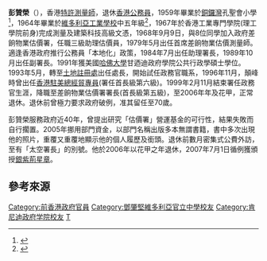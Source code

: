 '''彭贊榮'''{{SBS}}{{JP}}（{{bd|1946年|11月4日|catIdx=Pang}}），香港[[特許測量師|特許測量師]]，退休[[香港公務員|香港公務員]]，1959年畢業於[[銅鑼灣|銅鑼灣]]孔聖會小學<ref>{{cite news |title=中小學校七間 昨日行畢業禮 |url=https://mmis.hkpl.gov.hk/coverpage/-/coverpage/view?_coverpage_WAR_mmisportalportlet_hsf=%E7%95%A2%E6%A5%AD%E7%A6%AE&_coverpage_WAR_mmisportalportlet_actual_q=%28%20verbatim_dc.collection%3A%28%22Old%5C%20HK%5C%20Newspapers%22%29%20%29%20AND+%28%20%28%20allTermsMandatory%3A%28true%29%20OR+all_dc.title%3A%28%E7%95%A2%E6%A5%AD%E7%A6%AE%29%20OR+all_dc.creator%3A%28%E7%95%A2%E6%A5%AD%E7%A6%AE%29%20OR+all_dc.contributor%3A%28%E7%95%A2%E6%A5%AD%E7%A6%AE%29%20OR+all_dc.subject%3A%28%E7%95%A2%E6%A5%AD%E7%A6%AE%29%20OR+fulltext%3A%28%E7%95%A2%E6%A5%AD%E7%A6%AE%29%20OR+all_dc.description%3A%28%E7%95%A2%E6%A5%AD%E7%A6%AE%29%20%29%20%29&_coverpage_WAR_mmisportalportlet_sort_field=dc.publicationdate_bsort&p_r_p_-1078056564_c=QF757YsWv5%2FH7zGe%2FKF%2BFNp%2FOpgxHN8O&_coverpage_WAR_mmisportalportlet_o=103&_coverpage_WAR_mmisportalportlet_sort_order=desc&_coverpage_WAR_mmisportalportlet_filter=dc.publicationdate_dt%3A%5B1950-01-01T00%3A00%3A00Z+TO+1959-12-31T15%3A59%3A59Z%5D |page=13 |language= |publisher=華僑日報 | date=1959-07-31 |accessdate=2022-04-30 |quote= }}</ref>，1964年畢業於[[鄧肇堅維多利亞官立中學|維多利亞工業學校]]中五年級<ref name="英文中學會考 及格學生名單">{{cite news | title=英文中學會考 及格學生名單 | url=https://mmis.hkpl.gov.hk/coverpage/-/coverpage/view?_coverpage_WAR_mmisportalportlet_hsf=%E8%8B%B1%E6%96%87%E4%B8%AD%E5%AD%B8%E6%9C%83%E8%80%83&_coverpage_WAR_mmisportalportlet_actual_q=%28%20verbatim_dc.collection%3A%28%22Old%5C%20HK%5C%20Newspapers%22%29%20%29%20AND+%28%20%28%20allTermsMandatory%3A%28true%29%20OR+all_dc.title%3A%28%E8%8B%B1%E6%96%87%E4%B8%AD%E5%AD%B8%E6%9C%83%E8%80%83%29%20OR+all_dc.creator%3A%28%E8%8B%B1%E6%96%87%E4%B8%AD%E5%AD%B8%E6%9C%83%E8%80%83%29%20OR+all_dc.contributor%3A%28%E8%8B%B1%E6%96%87%E4%B8%AD%E5%AD%B8%E6%9C%83%E8%80%83%29%20OR+all_dc.subject%3A%28%E8%8B%B1%E6%96%87%E4%B8%AD%E5%AD%B8%E6%9C%83%E8%80%83%29%20OR+fulltext%3A%28%E8%8B%B1%E6%96%87%E4%B8%AD%E5%AD%B8%E6%9C%83%E8%80%83%29%20OR+all_dc.description%3A%28%E8%8B%B1%E6%96%87%E4%B8%AD%E5%AD%B8%E6%9C%83%E8%80%83%29%20%29%20%29&_coverpage_WAR_mmisportalportlet_sort_field=dc.publicationdate_bsort&p_r_p_-1078056564_c=QF757YsWv5%2BakvA8rFW5Et%2F6TRpNZu78&_coverpage_WAR_mmisportalportlet_o=361&_coverpage_WAR_mmisportalportlet_sort_order=asc&_coverpage_WAR_mmisportalportlet_filter=dc.publicationdate_dt%3A%5B1960-01-01T00%3A00%3A00Z+TO+1969-12-31T15%3A59%3A59Z%5D | page=9 | publisher=香港工商日報 | date=1964-08-01 | accessdate=2022-04-30 | quote= | archive-date=2021-11-15 | archive-url=https://web.archive.org/web/20211115145601/https://mmis.hkpl.gov.hk/coverpage/-/coverpage/view?_coverpage_WAR_mmisportalportlet_hsf=%E8%8B%B1%E6%96%87%E4%B8%AD%E5%AD%B8%E6%9C%83%E8%80%83&p_r_p_-1078056564_c=QF757YsWv5%2BakvA8rFW5Et%2F6TRpNZu78&_coverpage_WAR_mmisportalportlet_o=361&_coverpage_WAR_mmisportalportlet_actual_q=%28%20verbatim_dc.collection%3A%28%22Old%5C%20HK%5C%20Newspapers%22%29%20%29%20AND+%28%20%28%20allTermsMandatory%3A%28true%29%20OR+all_dc.title%3A%28%E8%8B%B1%E6%96%87%E4%B8%AD%E5%AD%B8%E6%9C%83%E8%80%83%29%20OR+all_dc.creator%3A%28%E8%8B%B1%E6%96%87%E4%B8%AD%E5%AD%B8%E6%9C%83%E8%80%83%29%20OR+all_dc.contributor%3A%28%E8%8B%B1%E6%96%87%E4%B8%AD%E5%AD%B8%E6%9C%83%E8%80%83%29%20OR+all_dc.subject%3A%28%E8%8B%B1%E6%96%87%E4%B8%AD%E5%AD%B8%E6%9C%83%E8%80%83%29%20OR+fulltext%3A%28%E8%8B%B1%E6%96%87%E4%B8%AD%E5%AD%B8%E6%9C%83%E8%80%83%29%20OR+all_dc.description%3A%28%E8%8B%B1%E6%96%87%E4%B8%AD%E5%AD%B8%E6%9C%83%E8%80%83%29%20%29%20%29&_coverpage_WAR_mmisportalportlet_sort_order=asc&_coverpage_WAR_mmisportalportlet_sort_field=dc.publicationdate_bsort&_coverpage_WAR_mmisportalportlet_filter=dc.publicationdate_dt%3A%5B1960-01-01T00%3A00%3A00Z+TO+1969-12-31T15%3A59%3A59Z%5D }}</ref>，1967年於香港工業專門學院(理工學院前身)完成測量及建築科技高級文憑，1968年9月9日，與8位同學加入政府差餉物業估價署，任職三級助理估價員，1979年5月出任首席差餉物業估價測量師。適逢香港政府推行公務員「本地化」政策，1984年7月出任助理署長，1989年10月出任副署長。1991年獲美國[[哈佛大學|哈佛大學]]甘迺迪政府學院公共行政學碩士學位。1993年5月，轉至[[土地註冊處|土地註冊處]]出任處長，開始試任政務官職系，1996年11月，顛峰時曾出任[[香港駐美總經貿專員|香港駐美總經貿專員]](署任首長級第六級)。1999年2月11月結束署任政務官生涯，降職至差餉物業估價署署長(首長級第五級)，至2006年年及花甲，正常退休。退休前曾極力要求政府破例，准其留任至70歲。

彭贊榮服務政府近40年，曾提出研究「估價署」營運基金的可行性，結果失敗而自行擱置。2005年挪用部門資金，以部門名稱出版多本無謂書籍，書中多次出現他的照片，重覆又重覆地顯示他的個人履歷及銜頭。退休前數月密集式公費外訪，至有「太空署長」的別號。他於2006年以花甲之年退休，2007年7月1日循例獲頒授[[銀紫荊星章|銀紫荊星章]]。

==參考來源==
{{reflist}}

{{DEFAULTSORT:Pang Tsan-Wing}}

[[Category:前香港政府官員|Category:前香港政府官員]]
[[Category:鄧肇堅維多利亞官立中學校友|Category:鄧肇堅維多利亞官立中學校友]]
[[Category:肯尼迪政府学院校友|Category:肯尼迪政府学院校友]]
[[Category:彭姓|T]]